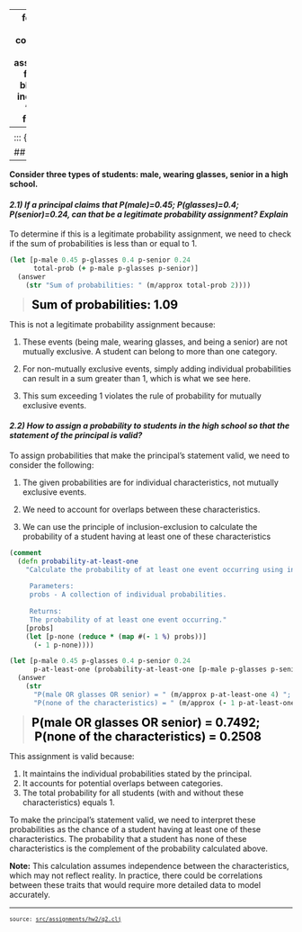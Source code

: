 
---
format:
  html: {toc: true, toc-depth: 3, theme: cosmo, number-sections: false, output-file: assignments.hw2.q2.html}
fontsize: 0.9em
code-block-background: true
include-in-header: {text: '<link rel = "icon" href = "data:," />'}
toc-title-numbers: false
number-depth: 0

---
<style></style><style>.printedClojure .sourceCode {
  background-color: transparent;
  border-style: none;
}
</style><style>.clay-limit-image-width .clay-image {max-width: 100%}
.clay-side-by-side .sourceCode {margin: 0}
.clay-side-by-side {margin: 1em 0}
</style>
<script src="assignments.hw2.q2_files/md-default0.js" type="text/javascript"></script><script src="assignments.hw2.q2_files/md-default1.js" type="text/javascript"></script>

::: {.sourceClojure}
```clojure
(ns assignments.hw2.q2
  (:require
    [assignments.hw2.utils :refer :all]
    [fastmath.core :as m]))
```
:::


## Question 2
---

**Consider three types of students: male, wearing glasses, senior in a high school.**

#### *2.1) If a principal claims that P(male)=0.45; P(glasses)=0.4; P(senior)=0.24, can that be a legitimate probability assignment? Explain*

To determine if this is a legitimate probability assignment, we need to check if the sum of probabilities is less than or equal to 1.


::: {.sourceClojure}
```clojure
(let [p-male 0.45 p-glasses 0.4 p-senior 0.24
      total-prob (+ p-male p-glasses p-senior)]
  (answer
    (str "Sum of probabilities: " (m/approx total-prob 2))))
```
:::


> <span style="color: black; font-size: 1.5em;">**Sum of probabilities: 1.09**</span>

This is not a legitimate probability assignment because:

  1. These events (being male, wearing glasses, and being a senior) are not mutually exclusive. A student can belong to more than one category.

  2. For non-mutually exclusive events, simply adding individual probabilities can result in a sum greater than 1, which is what we see here.

  3. This sum exceeding 1 violates the rule of probability for mutually exclusive events.

#### *2.2) How to assign a probability to students in the high school so that the statement of the principal is valid?*

To assign probabilities that make the principal's statement valid, we need to consider the following:

  1. The given probabilities are for individual characteristics, not mutually exclusive events.

  2. We need to account for overlaps between these characteristics.

  3. We can use the principle of inclusion-exclusion to calculate the probability of a student having at least one of these characteristics


::: {.sourceClojure}
```clojure
(comment
  (defn probability-at-least-one
    "Calculate the probability of at least one event occurring using inclusion-exclusion. Assumes independence between events.
    
     Parameters:
     probs - A collection of individual probabilities.
     
     Returns:
     The probability of at least one event occurring."
    [probs]
    (let [p-none (reduce * (map #(- 1 %) probs))]
      (- 1 p-none))))
```
:::



::: {.sourceClojure}
```clojure
(let [p-male 0.45 p-glasses 0.4 p-senior 0.24
      p-at-least-one (probability-at-least-one [p-male p-glasses p-senior])]
  (answer
    (str
      "P(male OR glasses OR senior) = " (m/approx p-at-least-one 4) ";   &nbsp;"
      "P(none of the characteristics) = " (m/approx (- 1 p-at-least-one) 4))))
```
:::


> <span style="color: black; font-size: 1.5em;">**P(male OR glasses OR senior) = 0.7492;   &nbsp;P(none of the characteristics) = 0.2508**</span>

This assignment is valid because:

  1. It maintains the individual probabilities stated by the principal.
  2. It accounts for potential overlaps between categories.
  3. The total probability for all students (with and without these characteristics) equals 1.

To make the principal's statement valid, we need to interpret these probabilities as the chance of a student having at least one of these characteristics. The probability that a student has none of these characteristics is the complement of the probability calculated above.

**Note:** This calculation assumes independence between the characteristics, which may not reflect reality. In practice, there could be correlations between these traits that would require more detailed data to model accurately.


```{=html}
<div style="background-color:grey;height:2px;width:100%;"></div>
```



```{=html}
<div><pre><small><small>source: <a href="https://github.com/adabwana/f24-m6410-hw2/blob/master/src/assignments/hw2/q2.clj">src/assignments/hw2/q2.clj</a></small></small></pre></div>
```
